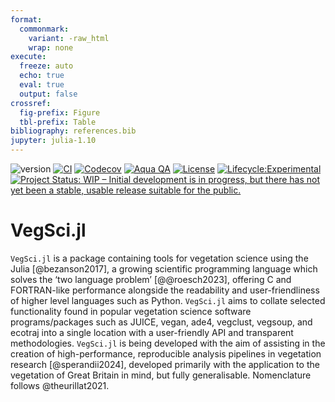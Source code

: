 ```yaml
---
format: 
  commonmark:
    variant: -raw_html
    wrap: none
execute: 
  freeze: auto
  echo: true
  eval: true
  output: false
crossref:
  fig-prefix: Figure
  tbl-prefix: Table
bibliography: references.bib
jupyter: julia-1.10
---
```


![version](https://img.shields.io/badge/version-0.1-blue)
[![CI](https://github.com/ZekeMarshall/VegSci.jl/actions/workflows/ci.yml/badge.svg?branch=main)](https://github.com/ZekeMarshall/VegSci.jl/actions/workflows/ci.yml?query=branch%3Amain)
[![Codecov](https://codecov.io/gh/ZekeMarshall/VegSci.jl/branch/main/graph/badge.svg)](https://codecov.io/gh/ZekeMarshall/VegSci.jl)
[![Aqua QA](https://raw.githubusercontent.com/JuliaTesting/Aqua.jl/master/badge.svg)](https://github.com/ZekeMarshall/VegSci.jl)
[![License](https://img.shields.io/github/license/ZekeMarshall/VegSci.jl)](LICENSE)
[![Lifecycle:Experimental](https://img.shields.io/badge/Lifecycle-Experimental-339999)]()
[![Project Status: WIP – Initial development is in progress, but there has not yet been a stable, usable release suitable for the public.](https://www.repostatus.org/badges/latest/wip.svg)](https://www.repostatus.org/#wip)

# VegSci.jl

`VegSci.jl` is a package containing tools for vegetation science using the Julia [@bezanson2017], a growing scientific programming language which solves the 'two language problem' [@@roesch2023], offering C and FORTRAN-like performance alongside the readability and user-friendliness of higher level languages such as Python.
`VegSci.jl` aims to collate selected functionality found in popular vegetation science software programs/packages such as JUICE, vegan, ade4, vegclust, vegsoup, and ecotraj into a single location with a user-friendly API and transparent methodologies. 
`VegSci.jl` is being developed with the aim of assisting in the creation of high-performance, reproducible analysis pipelines in vegetation research [@sperandii2024], developed primarily with the application to the vegetation of Great Britain in mind, but fully generalisable.
Nomenclature follows @theurillat2021.